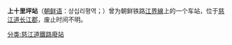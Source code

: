 {{朝鮮半島車站資訊
|公司色 = black
|文字色 = 
|站名 = 上十里坪站
|圖片 = 
|pxl = 
|圖片說明 =
|前一站 = [[十里坪站|十里坪]]
|前一站距離 = 
|後一站距離 = 
|後一站 = [[牙得嶺站|牙得嶺]]
|所屬路線 = [[江界線|江界線]]
|距離 = 
|起點站 = [[江界站|江界]]
|諺文 = 상십리평역
|朝鮮漢字 = 上十里坪驛
|文觀部式 =
|馬-賴式 =Sangsimrip'yŏng-yŏk
|副站名 = 
|車站編號 = 
|停站路線數 = 
|所屬公司 = [[朝鮮民主主義人民共和國鐵道省|朝鮮民主主義人民共和國鐵道省]]
|所在地 =[[慈江道|慈江道]][[长江郡|长江郡]]
|車站構造 = 地面车站
|月台配置 = 
|啟用年月日 =  
|廢站年月日 = 
|上下車人次 = 
|統計年度 = 
|轉車 = 
|備註 = 
|全寬備註 = 
}}

'''上十里坪站'''（[[朝鲜语|朝鲜语]]：상십리평역；{{lang|ko|上十里坪驛}}）曾为朝鲜铁路[[江界線|江界線]]上的一个车站，位于[[慈江道|慈江道]][[长江郡|长江郡]]，废止时间不明。

{{江界線}}

[[分类:慈江道鐵路廢站|分类:慈江道鐵路廢站]]